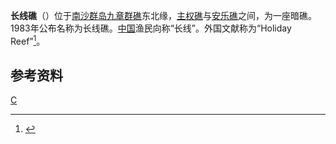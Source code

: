 {{Infobox Disputed Islands
| plural = yes
| name             =长线礁
| image name       = 
| image caption    = 
| image size       = 
| locator map      = {{Location map+|Spratly_Islands|float=center|width=300|caption=长线礁的位置 
|places=
{{location map~ |Spratly_Islands|marksize=6 |lat=9.963611 |long=114.564722
|label='''长线礁
''' |position=bottom}}
}}
| map_custom       = yes
| native name      = 
| native name link = 
| other_names      = Holiday Reef <br> Đá Bãi Khung
| location         = [[南海|南海]]
| coordinates      = {{Coord|9|57|49|N|114|33|53|E|display=inline,title}}
| archipelago      = [[南沙群岛|南沙群岛]]
| total islands    = 
| major islands    = 
| area             =
| length           =
| width            =
| coastline        =
| highest mount    = 
| elevation        = 
| country claim = {{PRC}}
| country claim divisions title   = [[地級市|地級市]]
| country claim divisions         =  [[海南省|海南省]][[三沙市|三沙市]]
| country 1 claim = {{ROC}}
| country 1 claim divisions title=[[直辖市_(中华民国)|直辖市]]
| country 1 claim divisions=[[高雄市|高雄市]][[旗津區|旗津區]]
| country 2 claim                        = {{VNM}}
| country 2 claim divisions title   =[[縣|縣]]
| country 2 claim divisions         =[[慶和省|慶和省]][[長沙縣|長沙縣]]
| country 3 claim = {{PHL}}
| country 3 claim divisions title=市
| country 3 claim divisions=[[巴拉望省|巴拉望省]][[卡拉延市|卡拉延市]]
| population       = 
| population as of = 
| density          = 
| ethnic groups    = 
| additional info  =
}} 
{{九章群礁}}
'''长线礁'''（{{vie|v=Đá Bãi Khung}}）位于[[南沙群岛|南沙群岛]][[九章群礁|九章群礁]]东北缘，[[主权礁|主权礁]]与[[安乐礁|安乐礁]]之间，为一座暗礁。1983年公布名称为长线礁。[[中国|中国]]渔民向称“长线”。外国文献称为“Holiday Reef”<ref>{{cite book zh |author=广东省地名委员会 |title=《南海诸岛地名资料汇编》 |format=M |edition=1 |location=广州 |publisher=广东省地图出版社 |date=1988 |pages=199|id= ISBN 80522-023-9}}</ref>。

==参考资料==
{{reflist}}

{{有争议的地区小作品}}
{{South China Sea Islands}}

[[Category:南沙群岛|C]]